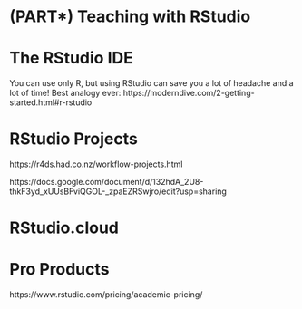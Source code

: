 # (PART\*) Teaching with RStudio {-}

# The RStudio IDE {#rstudio-ide}

You can use only R, but using RStudio can save you a lot of headache and a lot of time! Best analogy ever: https://moderndive.com/2-getting-started.html#r-rstudio

# RStudio Projects {#rstudio-proj}

https://r4ds.had.co.nz/workflow-projects.html

https://docs.google.com/document/d/132hdA_2U8-thkF3yd_xUUsBFviQGOL-_zpaEZRSwjro/edit?usp=sharing

# RStudio.cloud {#rstudio-cloud}

# Pro Products {#rstudio-pro}

https://www.rstudio.com/pricing/academic-pricing/